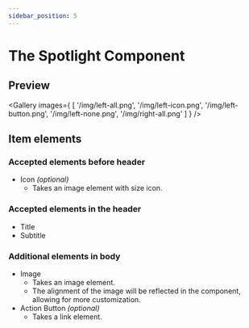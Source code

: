 ```yaml
---
sidebar_position: 5
---
```



# The Spotlight Component

## Preview

<Gallery images={
  [
    '/img/left-all.png',
    '/img/left-icon.png',
    '/img/left-button.png',
    '/img/left-none.png',
    '/img/right-all.png'
  ] 
} />

## Item elements

### Accepted elements before header

 - Icon *(optional)*
    - Takes an image element with size icon.

### Accepted elements in the header
  - Title
  - Subtitle  

### Additional elements in body
  - Image 
    - Takes an image element.
    - The alignment of the image will be reflected in the component, allowing for more customization.
  - Action Button *(optional)*
    - Takes a link element.